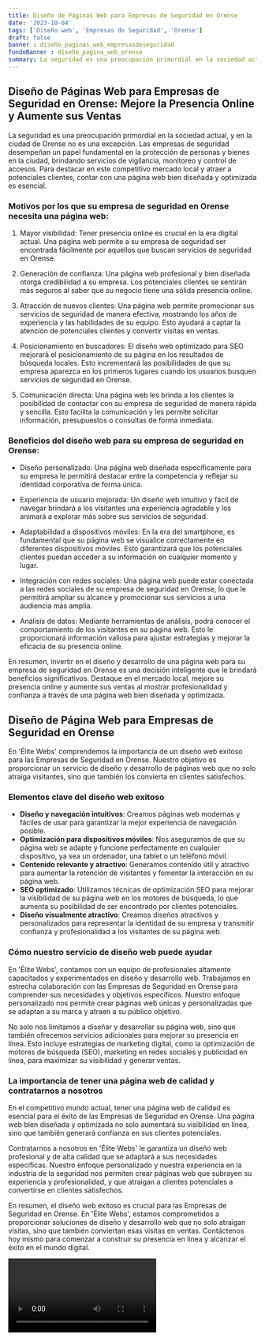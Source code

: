 ```yaml
---
title: Diseño de Páginas Web para Empresas de Seguridad en Orense
date: '2023-10-04'
tags: ['Diseño web', 'Empresas de Seguridad', 'Orense']
draft: false
banner : diseño_paginas_web_empresasdeseguridad
fondoBanner : diseño_pagina_web_orense
summary: La seguridad es una preocupación primordial en la sociedad actual, y en la ciudad de Orense no es una excepción. Las empresas de seguridad desempeñan un papel fundamental en la protección de personas y bienes en la ciudad, brindando servicios de vigilancia, monitoreo y control de accesos. Para destacar en este competitivo mercado local y atraer a potenciales clientes, contar con una página web bien diseñada y optimizada es esencial.
---
```


## Diseño de Páginas Web para Empresas de Seguridad en Orense: Mejore la Presencia Online y Aumente sus Ventas

La seguridad es una preocupación primordial en la sociedad actual, y en la ciudad de Orense no es una excepción. Las empresas de seguridad desempeñan un papel fundamental en la protección de personas y bienes en la ciudad, brindando servicios de vigilancia, monitoreo y control de accesos. Para destacar en este competitivo mercado local y atraer a potenciales clientes, contar con una página web bien diseñada y optimizada es esencial.

### Motivos por los que su empresa de seguridad en Orense necesita una página web:

1. Mayor visibilidad: Tener presencia online es crucial en la era digital actual. Una página web permite a su empresa de seguridad ser encontrada fácilmente por aquellos que buscan servicios de seguridad en Orense.

2. Generación de confianza: Una página web profesional y bien diseñada otorga credibilidad a su empresa. Los potenciales clientes se sentirán más seguros al saber que su negocio tiene una sólida presencia online.

3. Atracción de nuevos clientes: Una página web permite promocionar sus servicios de seguridad de manera efectiva, mostrando los años de experiencia y las habilidades de su equipo. Esto ayudará a captar la atención de potenciales clientes y convertir visitas en ventas.

4. Posicionamiento en buscadores: El diseño web optimizado para SEO mejorará el posicionamiento de su página en los resultados de búsqueda locales. Esto incrementará las posibilidades de que su empresa aparezca en los primeros lugares cuando los usuarios busquen servicios de seguridad en Orense.

5. Comunicación directa: Una página web les brinda a los clientes la posibilidad de contactar con su empresa de seguridad de manera rápida y sencilla. Esto facilita la comunicación y les permite solicitar información, presupuestos o consultas de forma inmediata.

### Beneficios del diseño web para su empresa de seguridad en Orense:

- Diseño personalizado: Una página web diseñada específicamente para su empresa le permitirá destacar entre la competencia y reflejar su identidad corporativa de forma única.

- Experiencia de usuario mejorada: Un diseño web intuitivo y fácil de navegar brindará a los visitantes una experiencia agradable y los animará a explorar más sobre sus servicios de seguridad.

- Adaptabilidad a dispositivos móviles: En la era del smartphone, es fundamental que su página web se visualice correctamente en diferentes dispositivos móviles. Esto garantizará que los potenciales clientes puedan acceder a su información en cualquier momento y lugar.

- Integración con redes sociales: Una página web puede estar conectada a las redes sociales de su empresa de seguridad en Orense, lo que le permitirá ampliar su alcance y promocionar sus servicios a una audiencia más amplia.

- Análisis de datos: Mediante herramientas de análisis, podrá conocer el comportamiento de los visitantes en su página web. Esto le proporcionará información valiosa para ajustar estrategias y mejorar la eficacia de su presencia online.

En resumen, invertir en el diseño y desarrollo de una página web para su empresa de seguridad en Orense es una decisión inteligente que le brindará beneficios significativos. Destaque en el mercado local, mejore su presencia online y aumente sus ventas al mostrar profesionalidad y confianza a través de una página web bien diseñada y optimizada.

<GifSeo />

<Cta />

## Diseño de Página Web para Empresas de Seguridad en Orense

En 'Élite Webs' comprendemos la importancia de un diseño web exitoso para las Empresas de Seguridad en Orense. Nuestro objetivo es proporcionar un servicio de diseño y desarrollo de páginas web que no solo atraiga visitantes, sino que también los convierta en clientes satisfechos. 

### Elementos clave del diseño web exitoso

- **Diseño y navegación intuitivos**: Creamos páginas web modernas y fáciles de usar para garantizar la mejor experiencia de navegación posible.
- **Optimización para dispositivos móviles**: Nos aseguramos de que su página web se adapte y funcione perfectamente en cualquier dispositivo, ya sea un ordenador, una tablet o un teléfono móvil. 
- **Contenido relevante y atractivo**: Generamos contenido útil y atractivo para aumentar la retención de visitantes y fomentar la interacción en su página web.
- **SEO optimizado**: Utilizamos técnicas de optimización SEO para mejorar la visibilidad de su página web en los motores de búsqueda, lo que aumenta su posibilidad de ser encontrado por clientes potenciales.
- **Diseño visualmente atractivo**: Creamos diseños atractivos y personalizados para representar la identidad de su empresa y transmitir confianza y profesionalidad a los visitantes de su página web. 

### Cómo nuestro servicio de diseño web puede ayudar

En 'Élite Webs', contamos con un equipo de profesionales altamente capacitados y experimentados en diseño y desarrollo web. Trabajamos en estrecha colaboración con las Empresas de Seguridad en Orense para comprender sus necesidades y objetivos específicos. Nuestro enfoque personalizado nos permite crear páginas web únicas y personalizadas que se adaptan a su marca y atraen a su público objetivo.

No solo nos limitamos a diseñar y desarrollar su página web, sino que también ofrecemos servicios adicionales para mejorar su presencia en línea. Esto incluye estrategias de marketing digital, como la optimización de motores de búsqueda (SEO), marketing en redes sociales y publicidad en línea, para maximizar su visibilidad y generar ventas.

### La importancia de tener una página web de calidad y contratarnos a nosotros

En el competitivo mundo actual, tener una página web de calidad es esencial para el éxito de las Empresas de Seguridad en Orense. Una página web bien diseñada y optimizada no solo aumentará su visibilidad en línea, sino que también generará confianza en sus clientes potenciales.

Contratarnos a nosotros en 'Élite Webs' le garantiza un diseño web profesional y de alta calidad que se adaptará a sus necesidades específicas. Nuestro enfoque personalizado y nuestra experiencia en la industria de la seguridad nos permiten crear páginas web que subrayen su experiencia y profesionalidad, y que atraigan a clientes potenciales a convertirse en clientes satisfechos.

En resumen, el diseño web exitoso es crucial para las Empresas de Seguridad en Orense. En 'Élite Webs', estamos comprometidos a proporcionar soluciones de diseño y desarrollo web que no solo atraigan visitas, sino que también conviertan esas visitas en ventas. Contáctenos hoy mismo para comenzar a construir su presencia en línea y alcanzar el éxito en el mundo digital.

<Video />

<CtaBot job='Empresas de Seguridad' city='Orense'/>

<Gmaps query='Orense+españa+maps' />